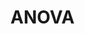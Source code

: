 # ANOVA {#inferenceForNumericalDataANOVA}

<!--

## Comparing many means with ANOVA {#anovaAndRegrWithCategoricalVariables}

Sometimes we want to compare means across many groups. We might initially think to do pairwise comparisons; for example, if there were three groups, we might be tempted to compare the first mean with the second, then with the third, and then finally compare the second and third means for a total of three comparisons. However, this strategy can be treacherous. If we have many groups and do many comparisons, it is likely that we will eventually find a difference just by chance, even if there is no difference in the populations.

In this section, we will learn a new method called **analysis of variance (ANOVA)** and a new test statistic called $F$. ANOVA uses a single hypothesis test to check whether the means across many groups are equal:

-   The mean outcome is the same across all groups. In statistical notation, $\mu_1 = \mu_2 = \cdots = \mu_k$ where $\mu_i$ represents the mean of the outcome for observations in category $i$.

-   At least one mean is different.

Generally we must check three conditions on the data before performing ANOVA:

-   the observations are independent within and across groups,

-   the data within each group are nearly normal, and

-   the variability across the groups is about equal.

When these three conditions are met, we may perform an ANOVA to determine whether the data provide strong evidence against the null hypothesis that all the $\mu_i$ are equal.

<span>College departments commonly run multiple lectures of the same introductory course each semester because of high demand. Consider a statistics department that runs three lectures of an introductory statistics course. We might like to determine whether there are statistically significant differences in first exam scores in these three classes ($A$, $B$, and $C$). Describe appropriate hypotheses to determine whether there are any differences between the three classes.</span> [firstExampleForThreeStatisticsClassesAndANOVA] The hypotheses may be written in the following form:

-   The average score is identical in all lectures. Any observed difference is due to chance. Notationally, we write $\mu_A=\mu_B=\mu_C$.

-   The average score varies by class. We would reject the null hypothesis in favor of the alternative hypothesis if there were larger differences among the class averages than what we might expect from chance alone.

Strong evidence favoring the alternative hypothesis in ANOVA is described by unusually large differences among the group means. We will soon learn that assessing the variability of the group means relative to the variability among individual observations within each group is key to ANOVA’s success.

<span>Examine Figure [toyANOVA]. Compare groups I, II, and III. Can you visually determine if the differences in the group centers is due to chance or not? Now compare groups IV, V, and VI. Do these differences appear to be due to chance?</span>

![Side-by-side dot plot for the outcomes for six groups.](04/figures/toyANOVA/toyANOVA)

[toyANOVA]

Any real difference in the means of groups I, II, and III is difficult to discern, because the data within each group are very volatile relative to any differences in the average outcome. On the other hand, it appears there are differences in the centers of groups IV, V, and VI. For instance, group V appears to have a higher mean than that of the other two groups. Investigating groups IV, V, and VI, we see the differences in the groups’ centers are noticeable because those differences are large *relative to the variability in the individual observations within each group*.

### Is batting performance related to player position in MLB?

We would like to discern whether there are real differences between the batting performance of baseball players according to their position: outfielder (), infielder (), designated hitter (), and catcher (). We will use a data set called **bat10**, which includes batting records of 327 Major League Baseball (MLB) players from the 2010 season. Six of the 327 cases represented in **bat10** are shown in Table [mlbBat10DataMatrix], and descriptions for each variable are provided in Table [mlbBat10Variables]. The measure we will use for the player batting performance (the outcome variable) is on-base percentage (**OBP**). The on-base percentage roughly represents the fraction of the time a player successfully gets on base or hits a home run.

             name       team       position           AB          H         HR        RBI     AVG     OBP
  ---------- ---------- ---------- ---------- ---------- ---------- ---------- ---------- ------- -------
           1 I Suzuki   SEA        OF                680        214          6         43   0.315   0.359
           2 D Jeter    NYY        IF                663        179         10         67   0.270   0.340
           3 M Young    TEX        IF                656        186         21         91   0.284   0.330
    $\vdots$ $\vdots$   $\vdots$   $\vdots$     $\vdots$   $\vdots$   $\vdots$   $\vdots$         
         325 B Molina   SF         C                 202         52          3         17   0.257   0.312
         326 J Thole    NYM        C                 202         56          3         17   0.277   0.357
         327 C Heisey   CIN        OF                201         51          8         21   0.254   0.324

  : Six cases from the **bat10** data matrix.

[mlbBat10DataMatrix]

  <span>**variable**</span>   <span>**description**</span>
  --------------------------- --------------------------------------------------------------------------------------------------------------
  **name**                    Player name
  **team**                    The abbreviated name of the player’s team
  **position**                The player’s primary field position (, , , )
  **AB**                      Number of opportunities at bat
  **H**                       Number of hits
  **HR**                      Number of home runs
  **RBI**                     Number of runs batted in
  **AVG**                     Batting average, which is equal to $\resp{H}/\resp{AB}$
  **OBP**                     On-base percentage, which is roughly equal to the fraction of times a player gets on base or hits a home run

  : Variables and their descriptions for the **bat10** data set.

[mlbBat10Variables]

[nullHypForOBPAgainstPosition] The null hypothesis under consideration is the following: $\mu_{\resp{OF}} = \mu_{\resp{IF}} = \mu_{\resp{DH}} = \mu_{\resp{C}}$. Write the null and corresponding alternative hypotheses in plain language.[^5.21]

<span>The player positions have been divided into four groups: outfield (), infield (), designated hitter (), and catcher (). What would be an appropriate point estimate of the on-base percentage by outfielders, $\mu_{\resp{OF}}$?</span> A good estimate of the on-base percentage by outfielders would be the sample average of **AVG** for just those players whose position is outfield: $\bar{x}_{OF} = 0.334$.

Table [mlbHRPerABSummaryTable] provides summary statistics for each group. A side-by-side box plot for the on-base percentage is shown in Figure [mlbANOVABoxPlot]. Notice that the variability appears to be approximately constant across groups; nearly constant variance across groups is an important assumption that must be satisfied before we consider the ANOVA approach.

  --------------------------- ------- ------- ------- -------
  Sample size ($n_i$)             120     154      14      39
  Sample mean ($\bar{x}_i$)     0.334   0.332   0.348   0.323
  Sample SD ($s_i$)             0.029   0.037   0.036   0.045
  --------------------------- ------- ------- ------- -------

  : Summary statistics of on-base percentage, split by player position.

[mlbHRPerABSummaryTable]

![Side-by-side box plot of the on-base percentage for 327 players across four groups. There is one prominent outlier visible in the infield group, but with 154 observations in the infield group, this outlier is not a concern.](04/figures/mlbANOVA/mlbANOVABoxPlot)

[mlbANOVABoxPlot]

The largest difference between the sample means is between the designated hitter and the catcher positions. Consider again the original hypotheses:

-   $\mu_{\resp{OF}} = \mu_{\resp{IF}} = \mu_{\resp{DH}} = \mu_{\resp{C}}$

-   The average on-base percentage ($\mu_i$) varies across some (or all) groups.

Why might it be inappropriate to run the test by simply estimating whether the difference of $\mu_{\textbf{DH}}$ and $\mu_{\resp{C}}$ is statistically significant at a 0.05 significance level?

[multipleComparisonExampleThatIncludesDiscussionOfClassrooms] The primary issue here is that we are inspecting the data before picking the groups that will be compared. It is inappropriate to examine all data by eye (informal testing) and only afterwards decide which parts to formally test. This is called **data snooping** or **data fishing**. Naturally we would pick the groups with the large differences for the formal test, leading to an inflation in the Type 1 Error rate. To understand this better, let’s consider a slightly different problem.

Suppose we are to measure the aptitude for students in 20 classes in a large elementary school at the beginning of the year. In this school, all students are randomly assigned to classrooms, so any differences we observe between the classes at the start of the year are completely due to chance. However, with so many groups, we will probably observe a few groups that look rather different from each other. If we select only these classes that look so different, we will probably make the wrong conclusion that the assignment wasn’t random. While we might only formally test differences for a few pairs of classes, we informally evaluated the other classes by eye before choosing the most extreme cases for a comparison.

For additional information on the ideas expressed in Example [multipleComparisonExampleThatIncludesDiscussionOfClassrooms], we recommend reading about the **prosecutor’s fallacy**.[^5.22]

In the next section we will learn how to use the $F$ statistic and ANOVA to test whether observed differences in means could have happened just by chance even if there was no difference in the respective population means.

### Analysis of variance (ANOVA) and the F test

The method of analysis of variance in this context focuses on answering one question: is the variability in the sample means so large that it seems unlikely to be from chance alone? This question is different from earlier testing procedures since we will *simultaneously* consider many groups, and evaluate whether their sample means differ more than we would expect from natural variation. We call this variability the **mean square between groups ($MSG$)**, and it has an associated degrees of freedom, $df_{G}=k-1$ when there are $k$ groups. The $MSG$ can be thought of as a scaled variance formula for means. If the null hypothesis is true, any variation in the sample means is due to chance and shouldn’t be too large. Details of $MSG$ calculations are provided in the footnote,[^5.23] however, we typically use software for these computations.

The mean square between the groups is, on its own, quite useless in a hypothesis test. We need a benchmark value for how much variability should be expected among the sample means if the null hypothesis is true. To this end, we compute a pooled variance estimate, often abbreviated as the **mean square error ($MSE$)**, which has an associated degrees of freedom value $df_E=n-k$. It is helpful to think of $MSE$ as a measure of the variability within the groups. Details of the computations of the $MSE$ are provided in the footnote[^5.24] for interested readers.

When the null hypothesis is true, any differences among the sample means are only due to chance, and the $MSG$ and $MSE$ should be about equal. As a test statistic for ANOVA, we examine the fraction of $MSG$ and $MSE$:

$$\begin{aligned}
 \label{formulaForTheFStatistic}
F = \frac{MSG}{MSE}\end{aligned}$$

The $MSG$ represents a measure of the between-group variability, and $MSE$ measures the variability within each of the groups.

For the baseball data, $MSG = 0.00252$ and $MSE=0.00127$. Identify the degrees of freedom associated with MSG and MSE and verify the $F$ statistic is approximately 1.994.[^5.25]

We can use the $F$ statistic to evaluate the hypotheses in what is called an **F test**. A p-value can be computed from the $F$ statistic using an $F$ distribution, which has two associated parameters: $df_{1}$ and $df_{2}$. For the $F$ statistic in ANOVA, $df_{1} = df_{G}$ and $df_{2}= df_{E}$. An $F$ distribution with 3 and 323 degrees of freedom, corresponding to the $F$ statistic for the baseball hypothesis test, is shown in Figure [fDist3And323].

![An $F$ distribution with $df_1=3$ and $df_2=323$.](04/figures/fDist3And323/fDist3And323)

[fDist3And323]

The larger the observed variability in the sample means ($MSG$) relative to the within-group observations ($MSE$), the larger $F$ will be and the stronger the evidence against the null hypothesis. Because larger values of $F$ represent stronger evidence against the null hypothesis, we use the upper tail of the distribution to compute a p-value.

<span> Analysis of variance (ANOVA) is used to test whether the mean outcome differs across 2 or more groups. ANOVA uses a test statistic $F$, which represents a standardized ratio of variability in the sample means relative to the variability within the groups. If $H_0$ is true and the model assumptions are satisfied, the statistic $F$ follows an $F$ distribution with parameters $df_{1}=k-1$ and $df_{2}=n-k$. The upper tail of the $F$ distribution is used to represent the p-value.</span>

[describePValueAreaForFDistributionInMLBOBPExample] The test statistic for the baseball example is $F=1.994$. Shade the area corresponding to the p-value in Figure [fDist3And323]. [^5.26]

<span>The p-value corresponding to the shaded area in the solution of Guided Practice [describePValueAreaForFDistributionInMLBOBPExample] is equal to about 0.115. Does this provide strong evidence against the null hypothesis?</span> The p-value is larger than 0.05, indicating the evidence is not strong enough to reject the null hypothesis at a significance level of 0.05. That is, the data do not provide strong evidence that the average on-base percentage varies by player’s primary field position.

### Reading an ANOVA table from software

The calculations required to perform an ANOVA by hand are tedious and prone to human error. For these reasons, it is common to use statistical software to calculate the $F$ statistic and p-value.

An ANOVA can be summarized in a table very similar to that of a regression summary, which we will see in . Table [anovaSummaryTableForOBPAgainstPosition] shows an ANOVA summary to test whether the mean of on-base percentage varies by player positions in the MLB. Many of these values should look familiar; in particular, the $F$ test statistic and p-value can be retrieved from the last columns.

<span>lrrrrr</span> & Df & Sum Sq & Mean Sq & F value & Pr($>$F)\
position & 3 & 0.0076 & 0.0025 & 1.9943 & 0.1147\
Residuals & 323 & 0.4080 & 0.0013 & &\

[anovaSummaryTableForOBPAgainstPosition]

### Graphical diagnostics for an ANOVA analysis

There are three conditions we must check for an ANOVA analysis: all observations must be independent, the data in each group must be nearly normal, and the variance within each group must be approximately equal.

Independence.

:   If the data are a simple random sample from less than 10% of the population, this condition is satisfied. For processes and experiments, carefully consider whether the data may be independent (e.g. no pairing). For example, in the MLB data, the data were not sampled. However, there are not obvious reasons why independence would not hold for most or all observations.

Approximately normal.

:   As with one- and two-sample testing for means, the normality assumption is especially important when the sample size is quite small. The normal probability plots for each group of the MLB data are shown in Figure [mlbANOVADiagNormalityGroups]; there is some deviation from normality for infielders, but this isn’t a substantial concern since there are about 150 observations in that group and the outliers are not extreme. Sometimes in ANOVA there are so many groups or so few observations per group that checking normality for each group isn’t reasonable. See the footnote[^5.27] for guidance on how to handle such instances.

    ![Normal probability plot of OBP for each field position.](04/figures/mlbANOVA/mlbANOVADiagNormalityGroups)

    [mlbANOVADiagNormalityGroups]

Constant variance.

:   The last assumption is that the variance in the groups is about equal from one group to the next. This assumption can be checked by examining a side-by-side box plot of the outcomes across the groups, as in Figure . In this case, the variability is similar in the four groups but not identical. We see in Table  that the standard deviation varies a bit from one group to the next. Whether these differences are from natural variation is unclear, so we should report this uncertainty with the final results.

<span>Diagnostics for an ANOVA analysis</span> <span>Independence is always important to an ANOVA analysis. The normality condition is very important when the sample sizes for each group are relatively small. The constant variance condition is especially important when the sample sizes differ between groups.</span>

### Multiple comparisons and controlling Type 1 Error rate {#multipleComparisonsAndControllingTheType1ErrorRate}

When we reject the null hypothesis in an ANOVA analysis, we might wonder, which of these groups have different means? To answer this question, we compare the means of each possible pair of groups. For instance, if there are three groups and there is strong evidence that there are some differences in the group means, there are three comparisons to make: group 1 to group 2, group 1 to group 3, and group 2 to group 3. These comparisons can be accomplished using a two-sample $t$ test, but we use a modified significance level and a pooled estimate of the standard deviation across groups. Usually this pooled standard deviation can be found in the ANOVA table, e.g. along the bottom of Table [anovaSummaryTableForOBPAgainstPosition].

<span>Example  discussed three statistics lectures, all taught during the same semester. Table [summaryStatisticsForClassTestData] shows summary statistics for these three courses, and a side-by-side box plot of the data is shown in Figure [classDataSBSBoxPlot]. We would like to conduct an ANOVA for these data. Do you see any deviations from the three conditions for ANOVA?</span> In this case (like many others) it is difficult to check independence in a rigorous way. Instead, the best we can do is use common sense to consider reasons the assumption of independence may not hold. For instance, the independence assumption may not be reasonable if there is a star teaching assistant that only half of the students may access; such a scenario would divide a class into two subgroups. No such situations were evident for these particular data, and we believe that independence is acceptable.

The distributions in the side-by-side box plot appear to be roughly symmetric and show no noticeable outliers.

The box plots show approximately equal variability, which can be verified in Table [summaryStatisticsForClassTestData], supporting the constant variance assumption.

  Class $i$          A      B      C
  ------------- ------ ------ ------
  $n_i$             58     55     51
  $\bar{x}_i$     75.1   72.0   78.9
  $s_i$           13.9   13.8   13.1

  : Summary statistics for the first midterm scores in three different lectures of the same course.

[summaryStatisticsForClassTestData]

![Side-by-side box plot for the first midterm scores in three different lectures of the same course.](04/figures/classData/classDataSBSBoxPlot)

[classDataSBSBoxPlot]

[exerExaminingAnovaSummaryTableForMidtermData] An ANOVA was conducted for the midterm data, and summary results are shown in Table [anovaSummaryTableForMidtermData]. What should we conclude?[^5.28]

<span>lrrrrr</span> & Df & Sum Sq & Mean Sq & F value & Pr($>$F)\
lecture & 2 & 1290.11 & 645.06 & 3.48 & 0.0330\
Residuals & 161 & 29810.13 & 185.16 & &\

[anovaSummaryTableForMidtermData]

There is strong evidence that the different means in each of the three classes is not simply due to chance. We might wonder, which of the classes are actually different? As discussed in earlier chapters, a two-sample $t$ test could be used to test for differences in each possible pair of groups. However, one pitfall was discussed in Example : when we run so many tests, the Type 1 Error rate increases. This issue is resolved by using a modified significance level.

The scenario of testing many pairs of groups is called **multiple comparisons**. The **Bonferroni correction** suggests that a more stringent significance level is more appropriate for these tests:

$$\begin{aligned}
\alpha^* = \alpha / K\end{aligned}$$

where $K$ is the number of comparisons being considered (formally or informally). If there are $k$ groups, then usually all possible pairs are compared and $K=\frac{k(k-1)}{2}$.

<span>In Guided Practice [exerExaminingAnovaSummaryTableForMidtermData], you found strong evidence of differences in the average midterm grades between the three lectures. Complete the three possible pairwise comparisons using the Bonferroni correction and report any differences.</span> [multipleComparisonsOfThreeStatClasses] We use a modified significance level of $\alpha^* = 0.05/3 = 0.0167$. Additionally, we use the pooled estimate of the standard deviation: $s_{pooled}=13.61$ on $df=161$, which is provided in the ANOVA summary table.

Lecture A versus Lecture B: The estimated difference and standard error are, respectively,

$$\begin{aligned}
\bar{x}_A - \bar{x}_{B} &= 75.1 - 72 = 3.1
    &SE = \sqrt{\frac{13.61^2}{58} + \frac{13.61^2}{55}} &= 2.56\end{aligned}$$

(See Section  for additional details.) This results in a $T$ score of 1.21 on $df = 161$ (we use the $df$ associated with $s_{pooled}$). Statistical software was used to precisely identify the two-tailed p-value since the modified significance of 0.0167 is not found in the $t$ table. The p-value (0.228) is larger than $\alpha^*=0.0167$, so there is not strong evidence of a difference in the means of lectures A and B.

Lecture A versus Lecture C: The estimated difference and standard error are 3.8 and 2.61, respectively. This results in a $T$ score of 1.46 on $df = 161$ and a two-tailed p-value of 0.1462. This p-value is larger than $\alpha^*$, so there is not strong evidence of a difference in the means of lectures A and C.

Lecture B versus Lecture C: The estimated difference and standard error are 6.9 and 2.65, respectively. This results in a $T$ score of 2.60 on $df = 161$ and a two-tailed p-value of 0.0102. This p-value is smaller than $\alpha^*$. Here we find strong evidence of a difference in the means of lectures B and C.

We might summarize the findings of the analysis from Example [multipleComparisonsOfThreeStatClasses] using the following notation:

$$\begin{aligned}
\mu_A &\stackrel{?}{=} \mu_B
    &\mu_A &\stackrel{?}{=} \mu_C
    &\mu_B &\neq \mu_C\end{aligned}$$

The midterm mean in lecture A is not statistically distinguishable from those of lectures B or C. However, there is strong evidence that lectures B and C are different. In the first two pairwise comparisons, we did not have sufficient evidence to reject the null hypothesis. Recall that failing to reject $H_0$ does not imply $H_0$ is true.

<span>Sometimes an ANOVA will reject the null but no groups will have statistically significant differences</span> <span>It is possible to reject the null hypothesis using ANOVA and then to not subsequently identify differences in the pairwise comparisons. However, *this does not invalidate the ANOVA conclusion*. It only means we have not been able to successfully identify which groups differ in their means.</span>

The ANOVA procedure examines the big picture: it considers all groups simultaneously to decipher whether there is evidence that some difference exists. Even if the test indicates that there is strong evidence of differences in group means, identifying with high confidence a specific difference as statistically significant is more difficult.

Consider the following analogy: we observe a Wall Street firm that makes large quantities of money based on predicting mergers. Mergers are generally difficult to predict, and if the prediction success rate is extremely high, that may be considered sufficiently strong evidence to warrant investigation by the Securities and Exchange Commission (SEC). While the SEC may be quite certain that there is insider trading taking place at the firm, the evidence against any single trader may not be very strong. It is only when the SEC considers all the data that they identify the pattern. This is effectively the strategy of ANOVA: stand back and consider all the groups simultaneously.

## Bootstrapping to study the standard deviation

We analyzed textbook pricing data in Section [pairedData] and found that prices on Amazon were statistically significantly cheaper on average. We might also want to better understand the variability of the price difference from one book to another, which we quantified using the standard deviation: $s = \$14.26$. The sample standard deviation is a point estimate for the population standard deviation. Just as we care about the precision of a sample mean, we may care about the precise of the sample standard deviation.

### Bootstrap samples and distributions

The theory required to quantify the uncertainty of the sample standard deviation is complex. In an ideal world, we would sample data from the population again and recompute the standard deviation with this new sample. Then we could do it again. And again. And so on until we get enough standard deviation estimates that we have a good sense of the precision of our original estimate. This is an ideal world where sampling data is free or extremely cheap. That is rarely the case, which poses a challenge to this “resample from the population” approach.

However, we can sample from the sample. In the textbook pricing example, there are 73 price differences. This sample can serve as a proxy for the population: we sample from this data set to get a sense for what it would be like if we took new samples.

A **bootstrap sample** is a sample of the original sample. In the case of the textbook data, we proceed as follows:

1.  Randomly sample one observation from the 73 price differences.

2.  Randomly sample a second observation from the 73 price differences. There is a chance that this second observation will be the same one sampled in the first step.\
    $\vdots$

3.  Randomly sample a 73$^{rd}$ observation from the 73 price differences.

This type of sampling is called **sampling with replacement**. Table [textbookBootstrapSample] shows a bootstrap sample for the textbook pricing example. Some of the values, such as , are duplicated since occasionally we sample the same observation multiple times.

  ------- ------- ------- ------- ------- ------- ------- ------- ------- ------- -------
           6.63    5.39    6.39    14.05   6.63    -0.25   12.45   -0.22   9.45    9.45
   11.70   39.08   4.80    28.72   9.45    -0.25   -3.88   2.82    45.34   28.72   16.62
   38.35   4.74    44.40   3.74    1.75    2.84    30.25   3.35    6.63    30.50   0.00
   4.96    6.39    9.48            66.00   44.40   -0.25   -2.55   17.98   2.82   
   29.29   9.22    11.70   9.31    4.80    13.63   9.45    38.23   4.96    19.69  
   14.26   12.45   5.39    -0.28   8.23    0.42    2.82    4.78    7.01    4.64   
   9.12    9.31    9.12    11.70   27.15   28.72   30.71   2.84    -9.53   14.05  
  ------- ------- ------- ------- ------- ------- ------- ------- ------- ------- -------

  : A bootstrap sample of the textbook price differences, which represents a sample of 73 values from the original 73 observations, where we are sampling with replacement. In sampling with replacement, it is possible for a value to be sampled multiple times. For example, was sampled twice in this bootstrap sample.

[textbookBootstrapSample]

A bootstrap sample behaves similarly to how an actual sample would behave, and we compute the point estimate of interest. In the textbook price example, we compute the standard deviation of the bootstrap sample: \$13.98.

### Inference using the bootstrap

One bootstrap sample is not enough to understand the uncertainty of the standard deviation, so we need to collect another bootstrap sample and compute the standard deviation: \$16.21. And another: \$14.07. And so on. Using a computer, we took 10,000 bootstrap samples and computed the standard deviation for each, and these are summarized in . This is called the **bootstrap distribution** of the standard deviation for the textbook price differences. To make use of this distribution, we make an important assumption: the bootstrap distribution shown in Figure [textbookBootstrapSamplingForSD] is similar to the sampling distribution of the standard deviation. This assumption is reasonable when doing an informal exploration of the uncertainty of an estimate, and under certain conditions, we can rely on it for more formal inference methods.

![Bootstrap distribution for the standard deviation of textbook price differences. The distribution is approximately centered at the original sample’s standard deviation, \$14.26.](04/figures/textbooksS10/textbookBootstrapSamplingForSD)

[textbookBootstrapSamplingForSD]

<span>Describe the bootstrap distribution for the standard deviation shown in Figure [textbookBootstrapSamplingForSD].</span> The distribution is symmetric, bell-shaped, and centered near \$14.26, which is the point estimate from the original data. The standard deviation of the bootstrap distribution is \$1.60, and most observations in this distribution lie between \$11 and \$17.

In this example, the bootstrap distribution’s standard deviation, \$1.60, quantifies the uncertainty of the point estimate. This is an estimate of the standard error based on the bootstrap. We might be tempted to use it for a 95% confidence interval, but first we must perform some due diligence. As with every statistical method, we must check certain conditions before performing formal inference using the bootstrap.

The bootstrap distribution for the standard deviation will be a good approximation of the sampling distribution for the standard deviation when

1.  observations in the original sample are independent,

2.  the original sample size is at least 30, and

3.  the bootstrap distribution is nearly normal.

We’re already familiar with checking independence of observations, which we previously checked for this data set, and the second condition is easy to check. The last condition can be checked by examining the bootstrap distribution using a normal probability plot, as shown in Figure [textbookBootstrapSamplingQQPlotForSD]. In this example, we see a very straight line, which indicates the bootstrap distribution is nearly normal, and we can move forward with constructing a confidence interval.

![Normal probability plot for the bootstrap distribution.](04/figures/textbooksS10/textbookBootstrapSamplingQQPlotForSD)

[textbookBootstrapSamplingQQPlotForSD]

As with many other point estimates, we will use the familiar formula

$$\begin{aligned}
\text{point estimate} \pm t_{df}^{\star} \times SE\end{aligned}$$

In the textbook example, using $df = 73 - 1 = 72$ leads to $t_{72}^{\star} = 1.99$ for a 95% confidence level. For bootstrapping, the standard error is computed as the standard deviation of the bootstrap distribution.

<span>Compute the 95% confidence interval for the standard deviation of the textbook price difference.</span> We use the general formula for a 95% confidence interval with the $t$ distribution:

$$\begin{aligned}
\text{point estimate} &\pm t_{df}^{\star} \times SE \\
14.26 &\pm 1.99 \times 1.60 \\
(\$11.08, &\$17.44)\end{aligned}$$

We are 95% confident that the standard deviation of the textbook price differences is between \$11.08 and \$17.44.

Had we wanted to conduct a hypothesis test, we could have used the point estimate and standard error for a t test as we have in previous sections.

<span> The bootstrap may be used with any parameters using the same conditions as were provided for the standard deviation. However, in other situations, it may be more important to examine the validity of the third condition: that the bootstrap distribution is nearly normal.</span>

### Frequently asked questions

There are more types of bootstrap techniques, right?

:   Yes! There are many excellent bootstrap techniques. We have only chosen to present one bootstrap technique that could be explained in a single section and is also reasonably reliable.

Can we use the bootstrap for the mean or difference of means?

:   Technically, yes. However, the methods introduced earlier tend to be more reliable than this particular bootstrapping method and other simple bootstrapping techniques. See the following page for details on an investigation into the accuracy of several bootstrapping methods as well as the $t$ distribution method introduced earlier in this chapter:

    [www.openintro.org/stat/bootstrap](http://www.openintro.org/stat/bootstrap)

I’ve heard a technique called the percentile bootstrap that is very robust.

:    \
    It is a held belief that the percentile bootstrap is a robust bootstrap method. That is false. The percentile method is one of the least reliable bootstrap methods. Instead, use the method described in this section, which is more reliable, or learn about more advanced techniques.


[^5.21]: $H_0$: The average on-base percentage is equal across the four positions. $H_A$: The average on-base percentage varies across some (or all) groups.

[^5.22]: See, for example, [www.stat.columbia.edu/$\sim$cook/movabletype/archives/2007/05/the\_prosecutors.html](http://www.stat.columbia.edu/~cook/movabletype/archives/2007/05/the_prosecutors.html).

[^5.23]: Let $\bar{x}$ represent the mean of outcomes across all groups. Then the mean square between groups is computed as

    $$\begin{aligned}
    MSG = \frac{1}{df_{G}}SSG = \frac{1}{k-1}\sum_{i=1}^{k} n_{i}\left(\bar{x}_{i} - \bar{x}\right)^2\end{aligned}$$

    where $SSG$ is called the **sum of squares between groups** and $n_{i}$ is the sample size of group $i$.

[^5.24]: Let $\bar{x}$ represent the mean of outcomes across all groups. Then the **sum of squares total ($SST$)** is computed as $SST = \sum_{i=1}^{n} \left(x_{i} - \bar{x}\right)^2$, where the sum is over all observations in the data set. Then we compute the **sum of squared errors ($SSE$)** in one of two equivalent ways:

    $$\begin{aligned}
    SSE = SST - SSG = (n_1-1)s_1^2 + (n_2-1)s_2^2 + \cdots + (n_k-1)s_k^2\end{aligned}$$

    where $s_i^2$ is the sample variance (square of the standard deviation) of the residuals in group $i$. Then the $MSE$ is the standardized form of $SSE$: $MSE = \frac{1}{df_{E}}SSE$.

[^5.25]: There are $k=4$ groups, so $df_{G} = k-1 = 3$. There are $n = n_1 + n_2 + n_3 + n_4 = 327$ total observations, so $df_{E} = n - k = 323$. Then the $F$ statistic is computed as the ratio of $MSG$ and $MSE$: $F = \frac{MSG}{MSE} = \frac{0.00252}{0.00127} = 1.984 \approx 1.994$. ($F=1.994$ was computed by using values for $MSG$ and $MSE$ that were not rounded.)

[^5.26]: ![image](04/figures/fDist3And323/fDist3And323Shaded)

[^5.27]: First calculate the of the baseball data, which are calculated by taking the observed values and subtracting the corresponding group means. For example, an outfielder with OBP of 0.435 would have a residual of $0.405 - \bar{x}_{OF} = 0.071$. Then to check the normality condition, create a normal probability plot using all the residuals simultaneously.

[^5.28]: The p-value of the test is 0.0330, less than the default significance level of 0.05. Therefore, we reject the null hypothesis and conclude that the difference in the average midterm scores are not due to chance.

-->